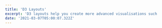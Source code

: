 ```yaml
---
title: 'D3 Layouts'
excerpt: 'D3 layouts help you create more advanced visualisations such as treemaps, packed circles and network graphs'
date: '2021-03-07T05:00:07.322Z'
---
```


<TreeLayout
  width={400}
  height={400}
  dataset="/dataset/layouts.json"/>

<TreeMapLayout
  width={400}
  height={400}
  dataset="/dataset/layouts.json"/>

<PackLayout
  width={400}
  height={400}
  dataset="/dataset/layouts.json"/>